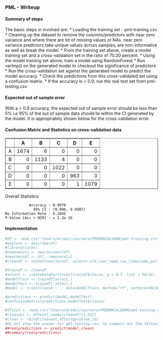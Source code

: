 ### PML - Writeup
#### Summary of steps
The basic steps in involved are:
   * Loading the training set - pml-training.csv
   * Cleaning up the dataset to remove the columns/predictors with near zero variance and where there are lot of missing values or NAs. near zero variance predictors take unique values across samples, are non-informative as well as break the model.
   * From the training set above, create a model training set and a cross-validation set in the ratio of 70:30 percent.
   * Using the model training set above, train a model using RandomForest
   * Run varImp() on the generated model to checkout the significance of predictors
   * Run the cross-validation set against the generated model to predict the model accuracy.
   * Check the predictions from this cross-validated set using a confusion matrix.
   * If the accuracy is > 0.9; run the real test set from pml-testing.csv

#### Expected out of sample error
With a > 0.9 accuracy, the expected out of sample error should be less than 5% i.e 95% of the out of sample data should lie within the CI generated by the model. It is appropriately shown below for the cross-validation error.

#### Confusion Matrix and Statistics on cross-validation data

<!-- html table generated in R 3.1.1 by xtable 1.7-4 package -->
<!-- Mon Sep 22 00:48:54 2014 -->
<table border=1>
<tr> <th>  </th> <th> A </th> <th> B </th> <th> C </th> <th> D </th> <th> E </th>  </tr>
  <tr> <td align="right"> A </td> <td align="right"> 1674 </td> <td align="right">   6 </td> <td align="right">   0 </td> <td align="right">   0 </td> <td align="right">   0 </td> </tr>
  <tr> <td align="right"> B </td> <td align="right">   0 </td> <td align="right"> 1133 </td> <td align="right">   4 </td> <td align="right">   0 </td> <td align="right">   0 </td> </tr>
  <tr> <td align="right"> C </td> <td align="right">   0 </td> <td align="right">   0 </td> <td align="right"> 1022 </td> <td align="right">   0 </td> <td align="right">   0 </td> </tr>
  <tr> <td align="right"> D </td> <td align="right">   0 </td> <td align="right">   0 </td> <td align="right">   0 </td> <td align="right"> 963 </td> <td align="right">   3 </td> </tr>
  <tr> <td align="right"> E </td> <td align="right">   0 </td> <td align="right">   0 </td> <td align="right">   0 </td> <td align="right">   1 </td> <td align="right"> 1079 </td> </tr>
   </table>

Overall Statistics
                                         
               Accuracy : 0.9976         
                 95% CI : (0.996, 0.9987)
    No Information Rate : 0.2845         
    P-Value [Acc > NIR] : < 2.2e-16
    
#### Implementation
```r
#df <- read.csv("/Users/mridul/coursera/PREDMACHLEARN/pml-training.csv")
#explore <- describe(df)
#library(caret)
#removecols <- nearZeroVar(df)
#nearzerodf <- df[,-removecols]
#cleandf <- subset(nearzerodf, select=-c(X,user_name,raw_timestamp_part_1,raw_timestamp_part_2,cvtd_timestamp,var_accel_forearm,amplitude_pitch_forearm,min_pitch_forearm,max_picth_forearm,var_yaw_dumbbell,stddev_yaw_dumbbell,avg_yaw_dumbbell,var_pitch_dumbbell,stddev_pitch_dumbbell,avg_pitch_dumbbell,var_roll_dumbbell,stddev_roll_dumbbell,avg_roll_dumbbell,var_accel_dumbbell,amplitude_pitch_dumbbell,amplitude_roll_dumbbell,min_pitch_dumbbell,min_roll_dumbbell,max_picth_dumbbell,max_roll_dumbbell,max_roll_belt,max_picth_belt,min_roll_belt,min_pitch_belt,amplitude_roll_belt,amplitude_pitch_belt,var_total_accel_belt, avg_roll_belt,stddev_roll_belt, var_roll_belt,avg_pitch_belt, stddev_pitch_belt,var_pitch_belt,avg_yaw_belt,stddev_yaw_belt,var_yaw_belt,var_accel_arm,max_picth_arm,max_yaw_arm,min_yaw_arm,amplitude_yaw_arm))

#traindf <- cleandf
#select <- createDataPartition(traindf$classe, p = 0.7, list = FALSE)
#modelTrain <- traindf[select,]
#modelTest <- traindf[-select,]
#model <- train(classe ~ ., data=modelTrain, method="rf", verbose=FALSE)
```
```r
#predictions <- predict(model,modelTest)
#confusionMatrix(predictions,modelTest$classe)

#dftest <- read.csv("/Users/mridul/coursera/PREDMACHLEARN/pml-testing.csv")
#cleanset <- dftest[,names(cleandf)[1:53]]
#clean <- cbind(cleanset,dftest$problem_id)
#Do not show the answer for pml-testing.csv. So comment out the following; though it works with 100% accuracy on pml-testing.csv
##realpredictions <- predict(model,clean)
##summary(realpredictions)
```
